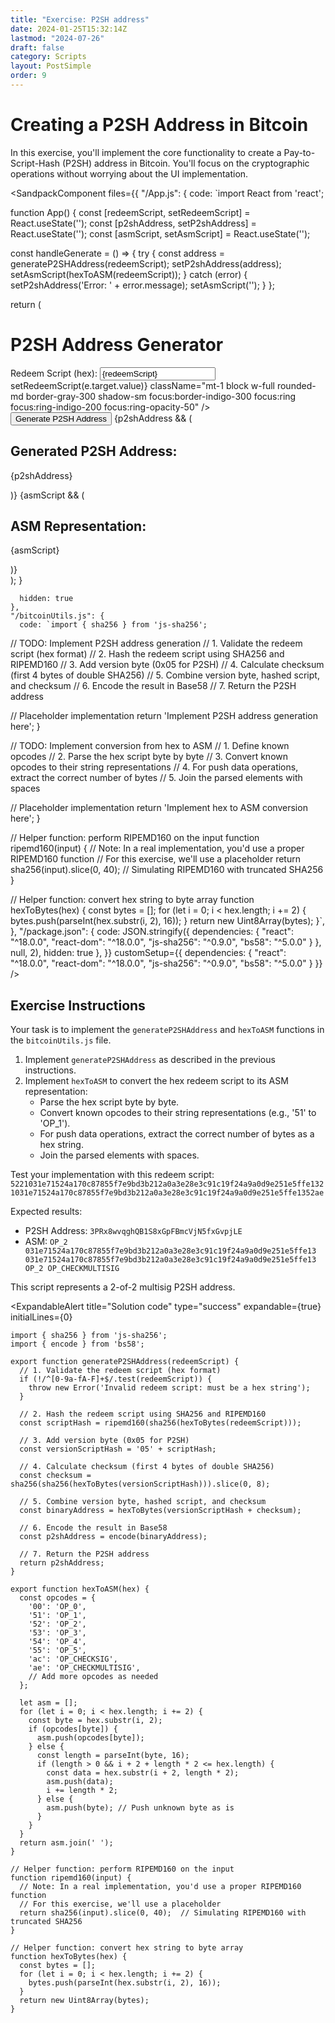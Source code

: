 ```yaml
---
title: "Exercise: P2SH address"
date: 2024-01-25T15:32:14Z
lastmod: "2024-07-26"
draft: false
category: Scripts
layout: PostSimple
order: 9
---
```


# Creating a P2SH Address in Bitcoin

In this exercise, you'll implement the core functionality to create a Pay-to-Script-Hash (P2SH) address in Bitcoin. You'll focus on the cryptographic operations without worrying about the UI implementation.

<SandpackComponent
  files={{
    "/App.js": {
      code: `import React from 'react';

function App() {
const [redeemScript, setRedeemScript] = React.useState('');
const [p2shAddress, setP2shAddress] = React.useState('');
const [asmScript, setAsmScript] = React.useState('');

const handleGenerate = () => {
try {
const address = generateP2SHAddress(redeemScript);
setP2shAddress(address);
setAsmScript(hexToASM(redeemScript));
} catch (error) {
setP2shAddress('Error: ' + error.message);
setAsmScript('');
}
};

return (

<div className="max-w-md mx-auto mt-10 p-6 bg-gray-100 rounded-lg shadow-lg">
    <h1 className="text-2xl font-bold mb-4">P2SH Address Generator</h1>
    <div className="mb-4">
        <label className="block text-sm font-medium text-gray-700">
            Redeem Script (hex):
        </label>
        <input
            type="text"
            value={redeemScript}
            onChange={(e) => setRedeemScript(e.target.value)}
            className="mt-1 block w-full rounded-md border-gray-300 shadow-sm focus:border-indigo-300 focus:ring focus:ring-indigo-200 focus:ring-opacity-50"
        />
    </div>
    <button
        onClick={handleGenerate}
        className="w-full bg-blue-500 hover:bg-blue-700 text-white font-bold py-2 px-4 rounded"
    >
        Generate P2SH Address
    </button>
    {p2shAddress && (
        <div className="mt-4">
            <h2 className="text-lg font-semibold">Generated P2SH Address:</h2>
            <p className="mt-2 p-2 bg-white rounded border border-gray-300">
                {p2shAddress}
            </p>
        </div>
    )}
    {asmScript && (
        <div className="mt-4">
            <h2 className="text-lg font-semibold">ASM Representation:</h2>
            <p className="mt-2 p-2 bg-white rounded border border-gray-300 whitespace-pre-wrap">
                {asmScript}
            </p>
        </div>
    )}
</div>
); }

      hidden: true
    },
    "/bitcoinUtils.js": {
      code: `import { sha256 } from 'js-sha256';

  // TODO: Implement P2SH address generation
  // 1. Validate the redeem script (hex format)
  // 2. Hash the redeem script using SHA256 and RIPEMD160
  // 3. Add version byte (0x05 for P2SH)
  // 4. Calculate checksum (first 4 bytes of double SHA256)
  // 5. Combine version byte, hashed script, and checksum
  // 6. Encode the result in Base58
  // 7. Return the P2SH address

// Placeholder implementation
return 'Implement P2SH address generation here';
}

  // TODO: Implement conversion from hex to ASM
  // 1. Define known opcodes
  // 2. Parse the hex script byte by byte
  // 3. Convert known opcodes to their string representations
  // 4. For push data operations, extract the correct number of bytes
  // 5. Join the parsed elements with spaces

// Placeholder implementation
return 'Implement hex to ASM conversion here';
}

// Helper function: perform RIPEMD160 on the input
function ripemd160(input) {
// Note: In a real implementation, you'd use a proper RIPEMD160 function
// For this exercise, we'll use a placeholder
return sha256(input).slice(0, 40); // Simulating RIPEMD160 with truncated SHA256
}

// Helper function: convert hex string to byte array
function hexToBytes(hex) {
const bytes = [];
for (let i = 0; i < hex.length; i += 2) {
bytes.push(parseInt(hex.substr(i, 2), 16));
}
return new Uint8Array(bytes);
}`,
},
"/package.json": {
code: JSON.stringify({
dependencies: {
"react": "^18.0.0",
"react-dom": "^18.0.0",
"js-sha256": "^0.9.0",
"bs58": "^5.0.0"
}
}, null, 2),
hidden: true
},
}}
customSetup={{
    dependencies: {
      "react": "^18.0.0",
      "react-dom": "^18.0.0",
      "js-sha256": "^0.9.0",
      "bs58": "^5.0.0"
    }
  }}
/>

## Exercise Instructions

Your task is to implement the `generateP2SHAddress` and `hexToASM` functions in the `bitcoinUtils.js` file.

1. Implement `generateP2SHAddress` as described in the previous instructions.
2. Implement `hexToASM` to convert the hex redeem script to its ASM representation:
    - Parse the hex script byte by byte.
    - Convert known opcodes to their string representations (e.g., '51' to 'OP_1').
    - For push data operations, extract the correct number of bytes as a hex string.
    - Join the parsed elements with spaces.

Test your implementation with this redeem script: `5221031e71524a170c87855f7e9bd3b212a0a3e28e3c91c19f24a9a0d9e251e5ffe1321031e71524a170c87855f7e9bd3b212a0a3e28e3c91c19f24a9a0d9e251e5ffe1352ae`

Expected results:

-   P2SH Address: `3PRx8wvqghQB1S8xGpFBmcVjN5fxGvpjLE`
-   ASM: `OP_2 031e71524a170c87855f7e9bd3b212a0a3e28e3c91c19f24a9a0d9e251e5ffe13 031e71524a170c87855f7e9bd3b212a0a3e28e3c91c19f24a9a0d9e251e5ffe13 OP_2 OP_CHECKMULTISIG`

This script represents a 2-of-2 multisig P2SH address.

<ExpandableAlert
  title="Solution code"
  type="success"
  expandable={true}
  initialLines={0}

>

```
import { sha256 } from 'js-sha256';
import { encode } from 'bs58';

export function generateP2SHAddress(redeemScript) {
  // 1. Validate the redeem script (hex format)
  if (!/^[0-9a-fA-F]+$/.test(redeemScript)) {
    throw new Error('Invalid redeem script: must be a hex string');
  }

  // 2. Hash the redeem script using SHA256 and RIPEMD160
  const scriptHash = ripemd160(sha256(hexToBytes(redeemScript)));

  // 3. Add version byte (0x05 for P2SH)
  const versionScriptHash = '05' + scriptHash;

  // 4. Calculate checksum (first 4 bytes of double SHA256)
  const checksum = sha256(sha256(hexToBytes(versionScriptHash))).slice(0, 8);

  // 5. Combine version byte, hashed script, and checksum
  const binaryAddress = hexToBytes(versionScriptHash + checksum);

  // 6. Encode the result in Base58
  const p2shAddress = encode(binaryAddress);

  // 7. Return the P2SH address
  return p2shAddress;
}

export function hexToASM(hex) {
  const opcodes = {
    '00': 'OP_0',
    '51': 'OP_1',
    '52': 'OP_2',
    '53': 'OP_3',
    '54': 'OP_4',
    '55': 'OP_5',
    'ac': 'OP_CHECKSIG',
    'ae': 'OP_CHECKMULTISIG',
    // Add more opcodes as needed
  };

  let asm = [];
  for (let i = 0; i < hex.length; i += 2) {
    const byte = hex.substr(i, 2);
    if (opcodes[byte]) {
      asm.push(opcodes[byte]);
    } else {
      const length = parseInt(byte, 16);
      if (length > 0 && i + 2 + length * 2 <= hex.length) {
        const data = hex.substr(i + 2, length * 2);
        asm.push(data);
        i += length * 2;
      } else {
        asm.push(byte); // Push unknown byte as is
      }
    }
  }
  return asm.join(' ');
}

// Helper function: perform RIPEMD160 on the input
function ripemd160(input) {
  // Note: In a real implementation, you'd use a proper RIPEMD160 function
  // For this exercise, we'll use a placeholder
  return sha256(input).slice(0, 40);  // Simulating RIPEMD160 with truncated SHA256
}

// Helper function: convert hex string to byte array
function hexToBytes(hex) {
  const bytes = [];
  for (let i = 0; i < hex.length; i += 2) {
    bytes.push(parseInt(hex.substr(i, 2), 16));
  }
  return new Uint8Array(bytes);
}
```

</ExpandableAlert>
